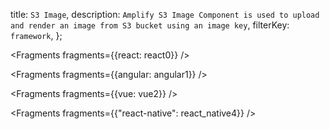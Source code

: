   title: `S3 Image`,
  description: `Amplify S3 Image Component is used to upload and render an image from S3 bucket using an image key`,
  filterKey: `framework`,
};


<Fragments fragments={{react: react0}} />


<Fragments fragments={{angular: angular1}} />


<Fragments fragments={{vue: vue2}} />


  <Fragments fragments={{"react-native": react_native4}} />